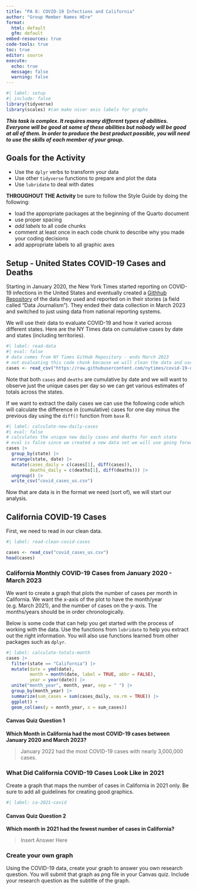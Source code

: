 ```yaml
---
title: "PA 8: COVID-19 Infections and California"
author: "Group Member Names HEre"
format: 
  html: default
  gfm: default
embed-resources: true
code-tools: true
toc: true
editor: source
execute: 
  echo: true
  message: false
  warning: false
---
```


```r
#| label: setup
#| include: false
library(tidyverse)
library(scales) #can make nicer axis labels for graphs
```


***This task is complex. It requires many different types of abilities. Everyone will be good at some of these abilities but nobody will be good at all of them. In order to produce the best product possible, you will need to use the skills of each member of your group.***

<!-- The person who **had** the most relaxing Spring Break starts as the Developer (typing and listening to instructions from the Coder)!  -->


## Goals for the Activity  

- Use the `dplyr` verbs to transform your data  
- Use other `tidyverse` functions to prepare and plot the data  
- Use `lubridate` to deal with dates  


**THROUGHOUT THE Activity** be sure to follow the Style Guide by doing the following:  

- load the appropriate packages at the beginning of the Quarto document  
- use proper spacing  
- *add labels* to all code chunks  
- comment at least once in each code chunk to describe why you made your coding decisions  
- add appropriate labels to all graphic axes  



## Setup - United States COVID-19 Cases and Deaths
Starting in January 2020, the New York Times started reporting on COVID-19 infections in the United States and eventually created a [Githhub Repository](https://github.com/nytimes/covid-19-data/) of the data they used and reported on in their stories (a field called "Data Journalism"). They ended their data collection in March 2023 and switched to just using data from national reporting systems. 

We will use their data to evaluate COVID-19 and how it varied across different states. Here are the NY Times data on cumulative cases by date and states (including territories).
```r
#| label: read-data
#| eval: false
# data comes from NY Times GitHub Repository - ends March 2023
# not evaluating this code chunk because we will clean the data and use the clean data set
cases <- read_csv("https://raw.githubusercontent.com/nytimes/covid-19-data/master/us-states.csv")
```

Note that both `cases` and `deaths` are cumulative by date and we will want to observe just the unique cases per day so we can get various estimates of totals across the states.  

If we want to extract the daily cases we can use the following code which will calculate the difference in (cumulative) cases for one day minus the previous day using the `diff()` function from `base` R.  

```r
#| label: calculate-new-daily-cases
#| eval: false
# calculates the unique new daily cases and deaths for each state
# eval is false since we created a new data set we will use going forward
cases |> 
  group_by(state) |> 
  arrange(state, date) |> 
  mutate(cases_daily = c(cases[1], diff(cases)),
         deaths_daily = c(deaths[1], diff(deaths))) |> 
  ungroup() |> 
  write_csv("covid_cases_us.csv")
```

Now that are data is in the format we need (sort of), we will start our analysis.  

## California COVID-19 Cases

First, we need to read in our clean data.

```r
#| label: read-clean-covid-cases

cases <- read_csv("covid_cases_us.csv")
head(cases)
```



### California Monthly COVID-19 Cases from January 2020 - March 2023

We want to create a graph that plots the number of cases per month in California.  We want the x-axis of the plot to have the month/year (e.g. March 2021), and the number of cases on the y-axis. The months/years should be in order chronologically.

Below is some code that can help you get started with the process of working with the data. Use the functions from `lubridate` to help you extract out the right information. You will also use functions learned from other packages such as `dplyr`. 

```r
#| label: calculate-totals-month
cases |> 
  filter(state == "California") |> 
  mutate(date = ymd(date),
         month = month(date, label = TRUE, abbr = FALSE),
         year = year(date)) |> 
  unite("month_year", month, year, sep = " ") |>
  group_by(month_year) |> 
  summarize(sum_cases = sum(cases_daily, na.rm = TRUE)) |> 
  ggplot() +
  geom_col(aes(y = month_year, x = sum_cases)) 
```


#### Canvas Quiz Question 1

**Which Month in California had the most COVID-19 cases between January 2020 and March 2023?**

> January 2022 had the most COVID-19 cases with nearly 3,000,000 cases. 


<!-- Swap roles -- Developer becomes Coder, Coder becomes Developer! -->


### What Did California COVID-19 Cases Look Like in  2021

Create a graph that maps the number of cases in California in 2021 only. Be sure to add all guidelines for creating good graphics. 


```r
#| label: ca-2021-covid

```


#### Canvas Quiz Question 2

**Which month in 2021 had the fewest number of cases in California?**

>Insert Answer Here

<!-- Swap roles -- Developer becomes Coder, Coder becomes Developer! -->


### Create your own graph

Using the COVID-19 data, create your graph to answer you own research question. You will submit that graph as png file in your Canvas quiz. Include your research question as the subtitle of the graph.  
